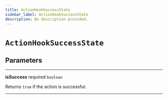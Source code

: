 ```yaml
---
title: ActionHookSuccessState
sidebar_label: ActionHookSuccessState
description: No description provided.
---
```


# `ActionHookSuccessState`

## Parameters

---

**isSuccess** <span className="optional-status">required</span> `boolean`

Returns `true` if the action is successful.

---
